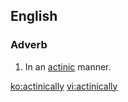 ==English==

===Adverb===
{{en-adv}}

# In an [[actinic]] manner.

[[ko:actinically]]
[[vi:actinically]]